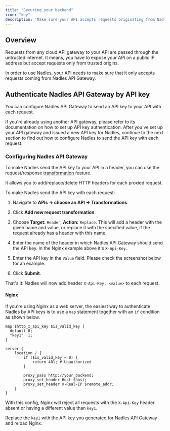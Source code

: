 ```yaml
---
title: "Securing your backend"
icon: "key"
description: "Make sure your API accepts requests originating from Nadles."
---
```


## Overview

Requests from any cloud API gateway to your API are passed through the untrusted internet. It means, you have to expose your API on a public IP address but accept requests only from trusted origins.

In order to use Nadles, your API needs to make sure that it only accepts requests coming from Nadles API Gateway.

## Authenticate Nadles API Gateway by API key

You can configure Nadles API Gateway to send an API key to your API with each request.

If you're already using another API gateway, please refer to its documentation on how to set up API key authentication. After you've set up your API gateway and issued a new API key for Nadles, continue to the next section to find out how to configure Nadles to send the API key with each request.

### Configuring Nadles API Gateway

To make Nadles send the API key to your API in a header, you can use the request/response [transformation](https://docs.nadles.com/api-management/transformations/) feature.

It allows you to add/replace/delete HTTP headers for each proxied request.

To make Nadles send the API key with each request:

1. Navigate to **APIs → choose an API → Transformations**.

2. Click **Add new request transformation**.

3. Choose **Target:** `Header`, **Action:** `Replace`.
   This will add a header with the given name and value, or replace it with the specified value, if the request already has a header with this name.

4. Enter the name of the header in which Nadles API Gateway should send the API key. In the Nginx example above it's `X-Api-Key`.

5. Enter the API key in the `Value` field.
   Please check the screenshot below for an example.

6. Click **Submit**.

That's it: Nadles will now add header `X-Api-Key: <value>` to each request.

#### Nginx

If you're using Nginx as a web server, the easiest way to authenticate Nadles by API keys is to use a `map` statement together with an `if` condition as shown below.

```
map $http_x_api_key $is_valid_key {
  default 0;
  "key1"  1;
}

server {
    location / {
        if ($is_valid_key = 0) {
            return 401; # Unauthorized
        }

        proxy_pass http://your_backend;
        proxy_set_header Host $host;
        proxy_set_header X-Real-IP $remote_addr;
    }
}
```

With this config, Nginx will reject all requests with the `X-Api-Key` header absent or having a different value than `key1`.

Replace the `key1` with the API key you generated for Nadles API Gateway and reload Nginx.